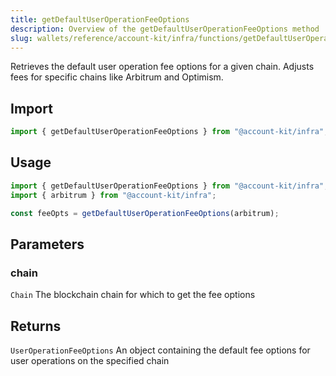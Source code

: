 ```yaml
---
title: getDefaultUserOperationFeeOptions
description: Overview of the getDefaultUserOperationFeeOptions method
slug: wallets/reference/account-kit/infra/functions/getDefaultUserOperationFeeOptions
---
```


Retrieves the default user operation fee options for a given chain. Adjusts fees for specific chains like Arbitrum and Optimism.

## Import

```ts
import { getDefaultUserOperationFeeOptions } from "@account-kit/infra";
```

## Usage

```ts
import { getDefaultUserOperationFeeOptions } from "@account-kit/infra";
import { arbitrum } from "@account-kit/infra";

const feeOpts = getDefaultUserOperationFeeOptions(arbitrum);
```

## Parameters

### chain

`Chain`
The blockchain chain for which to get the fee options

## Returns

`UserOperationFeeOptions`
An object containing the default fee options for user operations on the specified chain
